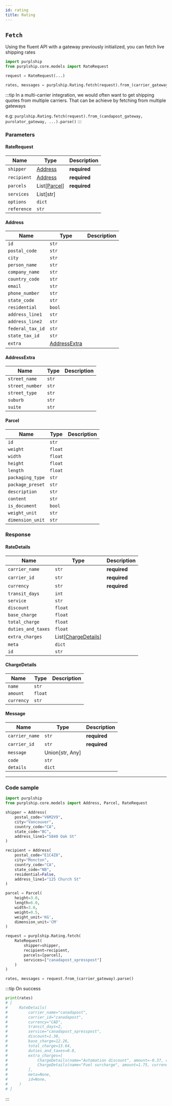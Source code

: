 ```yaml
---
id: rating
title: Rating
---
```


## `Fetch`

Using the fluent API with a gateway previously initialized, you can fetch live shipping rates


```python
import purplship
from purplship.core.models import RateRequest

request = RateRequest(...)

rates, messages = purplship.Rating.fetch(request).from_(carrier_gateway).parse()
```

:::tip
  In a multi-carrier integration, we would often want to get shipping quotes from multiple carriers.
  That can be achieve by fetching from multiple gateways
  
  e.g:
  `purplship.Rating.fetch(request).from_(candapost_gateway, purolator_gateway, ...).parse()`
:::

### Parameters


#### RateRequest

| Name | Type | Description 
| --- | --- | --- |
| `shipper` | [Address](#address) | **required**
| `recipient` | [Address](#address) | **required**
| `parcels` | List[[Parcel](#parcel)] | **required**
| `services` | List[str] | 
| `options` | `dict` | 
| `reference` | `str` | 

#### Address

| Name | Type | Description 
| --- | --- | --- |
| `id` | `str` | 
| `postal_code` | `str` | 
| `city` | `str` | 
| `person_name` | `str` | 
| `company_name` | `str` | 
| `country_code` | `str` | 
| `email` | `str` | 
| `phone_number` | `str` | 
| `state_code` | `str` | 
| `residential` | `bool` | 
| `address_line1` | `str` | 
| `address_line2` | `str` | 
| `federal_tax_id` | `str` | 
| `state_tax_id` | `str` | 
| `extra` | [AddressExtra](#addressextra) | 


#### AddressExtra

| Name | Type | Description 
| --- | --- | --- |
| `street_name` | `str` | 
| `street_number` | `str` | 
| `street_type` | `str` | 
| `suburb` | `str` | 
| `suite` | `str` | 


#### Parcel

| Name | Type | Description 
| --- | --- | --- |
| `id` | `str` | 
| `weight` | `float` | 
| `width` | `float` | 
| `height` | `float` | 
| `length` | `float` | 
| `packaging_type` | `str` | 
| `package_preset` | `str` | 
| `description` | `str` | 
| `content` | `str` | 
| `is_document` | `bool` | 
| `weight_unit` | `str` | 
| `dimension_unit` | `str` | 



### Response


#### RateDetails

| Name | Type | Description 
| --- | --- | --- |
| `carrier_name` | `str` | **required**
| `carrier_id` | `str` | **required**
| `currency` | `str` | **required**
| `transit_days` | `int` | 
| `service` | `str` | 
| `discount` | `float` | 
| `base_charge` | `float` | 
| `total_charge` | `float` | 
| `duties_and_taxes` | `float` | 
| `extra_charges` | List[[ChargeDetails](#chargedetails)] | 
| `meta` | `dict` | 
| `id` | `str` | 


#### ChargeDetails

| Name | Type | Description 
| --- | --- | --- |
| `name` | `str` | 
| `amount` | `float` | 
| `currency` | `str` | 


#### Message

| Name | Type | Description 
| --- | --- | --- |
| `carrier_name` | `str` | **required**
| `carrier_id` | `str` | **required**
| `message` | Union[str, Any] | 
| `code` | `str` | 
| `details` | `dict` | 


---


### Code sample

```python
import purplship
from purplship.core.models import Address, Parcel, RateRequest

shipper = Address(
    postal_code="V6M2V9",
    city="Vancouver",
    country_code="CA",
    state_code="BC",
    address_line1="5840 Oak St"
)

recipient = Address(
    postal_code="E1C4Z8",
    city="Moncton",
    country_code="CA",
    state_code="NB",
    residential=False,
    address_line1="125 Church St"
)

parcel = Parcel(
    height=3.0,
    length=6.0,
    width=3.0,
    weight=0.5,
    weight_unit='KG',
    dimension_unit='CM'
)

request = purplship.Rating.fetch(
    RateRequest(
        shipper=shipper,
        recipient=recipient,
        parcels=[parcel],
        services=["canadapost_xpresspost"]
    )
)

rates, messages = request.from_(carrier_gateway).parse()
```

:::tip On success

  ```python
  print(rates)
  # [
  #     RateDetails(
  #         carrier_name="canadapost",
  #         carrier_id="canadapost",
  #         currency="CAD",
  #         transit_days=2,
  #         service="canadapost_xpresspost",
  #         discount=1.38,
  #         base_charge=12.26,
  #         total_charge=13.64,
  #         duties_and_taxes=0.0,
  #         extra_charges=[
  #             ChargeDetails(name="Automation discount", amount=-0.37, currency="CAD"),
  #             ChargeDetails(name="Fuel surcharge", amount=1.75, currency="CAD"),
  #         ],
  #         meta=None,
  #         id=None,
  #     )
  # ]
  ```
:::

